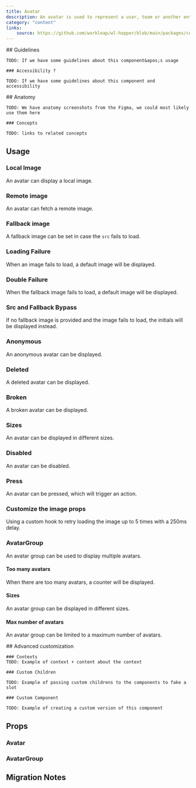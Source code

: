 ```yaml
---
title: Avatar
description: An avatar is used to represent a user, team or another entity.
category: "content"
links:
    source: https://github.com/workleap/wl-hopper/blob/main/packages/components/src/avatar/src/Avatar.tsx
---
```


<Example src="avatar/docs/preview" isOpen />

<FeatureFlag flag="next">
    ## Guidelines

    TODO: If we have some guidelines about this component&apos;s usage

    ### Accessibility ?

    TODO: If we have some guidelines about this component and accessibility
</FeatureFlag>

<FeatureFlag flag="rc">
    ## Anatomy

    TODO: We have anatomy screenshots from the Figma, we could most likely use them here

    ### Concepts

    TODO: links to related concepts
</FeatureFlag>

## Usage

### Local Image

An avatar can display a local image.

<Example src="avatar/docs/localImage" />

### Remote image

An avatar can fetch a remote image.

<Example src="avatar/docs/remoteImage" />

### Fallback image

A fallback image can be set in case the `src` fails to load.

<Example src="avatar/docs/fallbackImage" />

### Loading Failure

When an image fails to load, a default image will be displayed.

<Example src="avatar/docs/brokenImage" />

### Double Failure

When the fallback image fails to load, a default image will be displayed.

<Example src="avatar/docs/brokenImageWithBothFailing" />

### Src and Fallback Bypass

If no fallback image is provided and the image fails to load, the initials will be displayed instead.

<Example src="avatar/docs/brokenImageWithNoFallback" />

### Anonymous

An anonymous avatar can be displayed.

<Example src="avatar/docs/anonymous" />

### Deleted

A deleted avatar can be displayed.

<Example src="avatar/docs/deleted" />

### Broken

A broken avatar can be displayed.

<Example src="avatar/docs/broken" />

### Sizes

An avatar can be displayed in different sizes.

<Example src="avatar/docs/sizes" />

### Disabled

An avatar can be disabled.

<Example src="avatar/docs/disabled" />

### Press
An avatar can be pressed, which will trigger an action.

<Example src="avatar/docs/press" />

### Customize the image props

Using a custom hook to retry loading the image up to 5 times with a 250ms delay.

<Example src="avatar/docs/customization" />

### AvatarGroup

An avatar group can be used to display multiple avatars.

<Example src="avatar/docs/avatar-group/preview" />

#### Too many avatars

When there are too many avatars, a counter will be displayed.

<Example src="avatar/docs/avatar-group/tooMany" />

#### Sizes

An avatar group can be displayed in different sizes.

<Example src="avatar/docs/avatar-group/sizes" />

#### Max number of avatars

An avatar group can be limited to a maximum number of avatars.

<Example src="avatar/docs/avatar-group/maxNumberOfAvatars" />

<FeatureFlag flag="next">
    ## Advanced customization

    ### Contexts
    TODO: Example of context + content about the context

    ### Custom Children

    TODO: Example of passing custom childrens to the components to fake a slot

    ### Custom Component

    TODO: Example of creating a custom version of this component
</FeatureFlag>

## Props

### Avatar

<PropTable component="Avatar" />

### AvatarGroup

<PropTable component="AvatarGroup" />

## Migration Notes

<MigrateGuide src="avatar/docs/migration-notes" />

